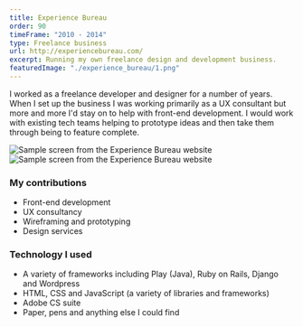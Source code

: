 ```yaml
---
title: Experience Bureau
order: 90
timeFrame: "2010 - 2014"
type: Freelance business
url: http://experiencebureau.com/
excerpt: Running my own freelance design and development business.
featuredImage: "./experience_bureau/1.png"
---
```


I worked as a freelance developer and designer for a number of years. When I set up the business 
I was working primarily as a UX consultant but more and more I'd stay on to help with front-end
development. I would work with existing tech teams helping to prototype ideas and then take them 
through being to feature complete.

<Gallery>

![Sample screen from the Experience Bureau website](./experience_bureau/1.png)
![Sample screen from the Experience Bureau website](./experience_bureau/2.png)

</Gallery>

### My contributions

* Front-end development
* UX consultancy
* Wireframing and prototyping
* Design services

### Technology I used

* A variety of frameworks including Play (Java), Ruby on Rails, Django and Wordpress
* HTML, CSS and JavaScript (a variety of libraries and frameworks)
* Adobe CS suite
* Paper, pens and anything else I could find
